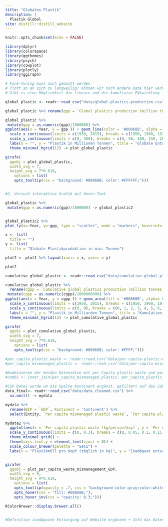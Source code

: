 ```yaml
---
title: "Globales Plastik"
description: |
  Plastik Global
site: distill::distill_website
---
```


```r
knitr::opts_chunk$set(echo = FALSE)

library(dplyr)
library(colorspace)
library(ggthemes)
library(psych)
library(cowplot)
library(plotly)
library(ggiraph)

```

```r
# Fine-Tuning muss noch gemacht werden
# Plott so an sich zu langweilig? Können wir noch andere Date hier verknüpfen? 
# Gibt es eine Möglichkeit die lineare und die kumultaive ENtwicklung in einem Plot dazustellen?

global_plastic <- readr::read_csv("data/global-plastics-production.csv")

global_plastic %>% rename(gpp = `Global plastics production (million tonnes)`) -> global_plastic

global_plastic %>%
 mutate(gpp = as.numeric(gpp)/1000000) %>%
ggplot(aes(x = Year, y = gpp )) + geom_line(color = '#00868B', alpha = 0.6) + geom_point_interactive(aes(data_id = gpp, tooltip = gpp), color = '#00868B') +
  scale_x_continuous(limits = c(1950, 2015), breaks = c(1950, 1960, 1970, 1980, 1990, 2000, 2010, 2015), expand = c(0.02,0.02)) +
  scale_y_continuous(limits = c(0, 400), breaks = c(0, 50, 100, 150, 200, 250, 300, 350, 400), expand = c(0,0)) +
  labs(x = "", y = "Plastik in Millionen Tonnen", title = "Globale Entwicklung der Plastik Produktion von 1950 bis 2015") +
  theme_minimal_hgrid(12) -> plot_global_plastic

girafe(
  ggobj = plot_global_plastic,
  width_svg = 7,
  height_svg = 7*0.618,
    options = list(
    opts_tooltip(css = "background: #00868B; color: #FFFFFF;")))


#2. Versuch interaktive Grafik mit Hover-Text

global_plastic %>%
 mutate(gpp = as.numeric(gpp)/1000000) -> global_plastic2


global_plastic2 %>%
plot_ly(x=~Year, y=~gpp, type = "scatter", mode = "markers", hoverinfo = "text", text = paste("Year: ", global_plastic2$Year, "<br>", "Plastic in million tonnes: ", global_plastic2$gpp)) ->plot1

x <- list(
  title = "")
y <- list(
  title = "Globale Plastikproduktion in mio. Tonnen")

plot2 <- plot1 %>% layout(xaxis = x, yaxis = y)

plot2
```

```r
cumulative_global_plastic <- readr::read_csv("data/cumulative-global-plastics.csv")

cumulative_global_plastic %>%
  rename(cgpp = `Cumulative global plastics production (million tonnes)`) %>%
 mutate(cgpp = as.numeric(cgpp)/1000000000) %>%
ggplot(aes(x = Year, y = cgpp )) + geom_area(fill = '#00868B', alpha= 0.6) + geom_point_interactive(aes(data_id = cgpp, tooltip = cgpp), color = '#00868B') +
  scale_x_continuous(limits = c(1950, 2015), breaks = c(1950, 1960, 1970, 1980, 1990, 2000, 2010, 2015), expand = c(0.02, 0.02)) +
  scale_y_continuous(limits = c(0, 8), breaks = c(0, 1, 2, 3, 4, 5, 6, 7, 8), expand = c(0,0)) +
  labs(x = "", y = "Plastik in Milliarden Tonnen", title = "Kumulation  der globalen Plastikproduktion von 1950 bis 2015") +
  theme_minimal_hgrid(12) -> plot_cumulative_global_plastic

girafe(
  ggobj = plot_cumulative_global_plastic,
  width_svg = 7,
  height_svg = 7*0.618,
    options = list(
    opts_tooltip(css = "background: #00868B; color: #FFFF;")))
```

```r

#per_capita_plastic_waste <- readr::read_csv("data/per-capita-plastic-waste-vs-gdp-per-capita.csv")
#per_capita_mismanaged_plastic <- readr::read_csv("data/per-capita-mismanaged-plastic-waste-vs-gdp-per-capita.csv")

#Kombinieren der beiden Datensätze mit per Capita plastic waste und per capita mismanaged plastic
#combi <- inner_join(per_capita_mismanaged_plastic, per_capita_plastic_waste)

#CSV Datei wurde um die Spalte Kontinent ergänzt, gefiltert auf das Jahr 2010  und wird nun neu eingelesen
data_final<- readr::read_csv("data/data_cleaned.csv") %>%
  na.omit() -> mydata

mydata %>%
  rename(BIP = `GDP`, Kontinent = 'Continent') %>%
  select(Entity, `Per capita mismanaged plastic waste`, `Per capita plastic waste (kg/person/day)`, BIP, Kontinent) -> mydata2

mydata2 %>%
  ggplot(aes(x = `Per capita plastic waste (kg/person/day)`, y = `Per capita mismanaged plastic waste`, size = BIP, color = Kontinent)) + geom_point_interactive(position = "jitter", aes(data_id = Entity, tooltip = Entity)) +                                                 scale_x_continuous(limits = c(0, 0.7), breaks = c(0, 0.1, 0.2, 0.3, 0.4, 0.5, 0.6, 0.7)) +
  scale_y_continuous(limits = c(0, 0.3), breaks = c(0, 0.05, 0.1, 0.15, 0.2, 0.25, 0.3)) +
  theme_minimal_grid() +
  theme(axis.text.y = element_text(vjust = 0)) +
  scale_colour_brewer(palette = "Set1") +
  labs(x = "Plastikmüll pro Kopf (täglich in kg)", y = "Inadäquat entsorgter Plastikmüll pro Kopf (täglich in kg)", title = "Zusammenhang von Wolstand, Plastikmüllproduktion \nund inadäquater Entsorgung") -> plot_per_capita_waste_mismanagement_GDP


girafe(
  ggobj = plot_per_capita_waste_mismanagement_GDP,
  width_svg = 9,
  height_svg = 9*0.618,
    options = list(
    opts_tooltip(opacity = .7, css = "background-color:gray;color:white;padding:2px;border-radius:2px;"),
    opts_hover(css = "fill: #00868B;"),
    opts_hover_inv(css = "opacity: 0.3;")))

RColorBrewer::display.brewer.all()


#Definition inadäquate Entsorgung auf Website ergänzen + Info das Daten aus 2010 sind 

```


